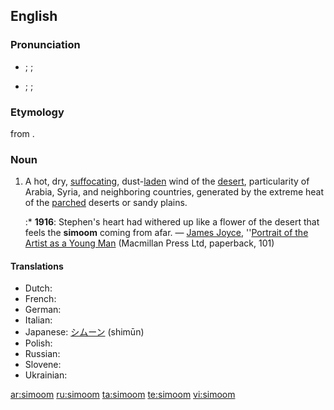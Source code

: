 ==English==
{{wikipedia}}

===Pronunciation===
* {{a|RP}} {{enPR|sĭmo͞omʹ}}; {{IPA|/sɪˈmuːm/}}; {{SAMPA|/sI"mu:m/}}
* {{a|US}} {{enPR|sĭmo͞omʹ}}; {{IPA|/sɪˈmuːm/}}; {{SAMPA|/sI"mu:m/}}

===Etymology===
{{etyl|ar}} {{term|سموم||hot wind|sc=Arab|lang=ar|tr=samūm}} from {{term|سم||to poison|sc=Arab|lang=ar|tr=sámma}}.

===Noun===
{{en-noun}}

# A hot, dry, [[suffocating]], dust-[[laden]] wind of the [[desert]], particularity of Arabia, Syria, and neighboring countries, generated by the extreme heat of the [[parched]] deserts or sandy plains.
#:* '''1916''': Stephen's heart had withered up like a flower of the desert that feels the '''simoom''' coming from afar. — [[w:James Joyce|James Joyce]], ''[[w:Portrait of the Artist as a Young Man|Portrait of the Artist as a Young Man]] (Macmillan Press Ltd, paperback, 101)

====Translations====
* Dutch: {{t-|nl|samoen|m}}
* French: {{t+|fr|simoun|m}}
* German: {{t-|de|Samum|m}}
* Italian: {{t-|it|simun|m}}
* Japanese: [[シムーン]] (shimūn)
* Polish: {{t-|pl|samum|m}}
* Russian: {{t-|ru|самум|m|tr=samúm}}
* Slovene: {{t-|sl|samum|m}}
* Ukrainian: {{t|uk|самум|m|xs=Ukrainian}}

[[ar:simoom]]
[[ru:simoom]]
[[ta:simoom]]
[[te:simoom]]
[[vi:simoom]]